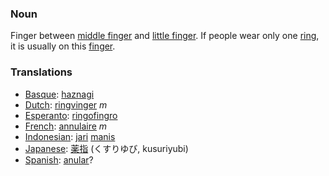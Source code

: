 ===Noun===

Finger between [[middle finger]] and [[little finger]]. If people wear only one [[ring]], it is usually on this [[finger]].

===Translations===
*[[Basque]]: [[haznagi]]
*[[Dutch]]: [[ringvinger]] ''m''
*[[Esperanto]]: [[ringofingro]]
*[[French]]: [[annulaire]] ''m''
*[[Indonesian]]: [[jari]] [[manis]]
*[[Japanese]]: [[薬指]] (くすりゆび, kusuriyubi)
*[[Spanish]]: [[anular]]?